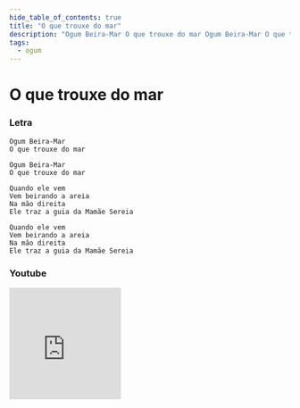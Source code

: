 ```yaml
---
hide_table_of_contents: true
title: "O que trouxe do mar"
description: "Ogum Beira-Mar O que trouxe do mar Ogum Beira-Mar O que trouxe do mar Quando ele vem Vem beirando a areia Na mão direita Ele traz a guia da Mamãe Sereia Quando ele vem Vem beirando a areia Na mão direita Ele traz a guia da Mamãe Sereia"
tags:
  - ogum
---
```


# O que trouxe do mar

### Letra

```text
Ogum Beira-Mar
O que trouxe do mar

Ogum Beira-Mar
O que trouxe do mar

Quando ele vem
Vem beirando a areia
Na mão direita
Ele traz a guia da Mamãe Sereia

Quando ele vem
Vem beirando a areia
Na mão direita
Ele traz a guia da Mamãe Sereia
```

### Youtube

<iframe
  width="200"
  height="200"
  src="https://www.youtube.com/embed/dGWvXIpHsfc"
  title="YouTube video player"
  frameborder="0"
  allow="accelerometer; autoplay; clipboard-write; encrypted-media; gyroscope; picture-in-picture; web-share"
  referrerpolicy="strict-origin-when-cross-origin"
  allowfullscreen
></iframe>